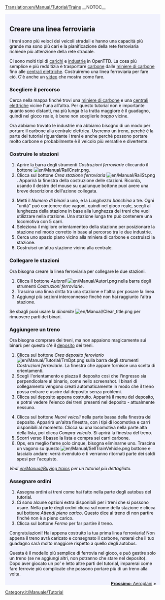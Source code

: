 [[Translation:en/Manual/Tutorial/Trains]]
{{it/Traduzione|en/Manual/Tutorial/Main Page|85}}
__NOTOC__
{{en/Tabs|5|3
|it/Manuale/Tutorial/Tutorial|1. Inizio<!--
-->|it/Manuale/Tutorial/Autobus|2. Autobus<!--
-->|it/Manuale/Tutorial/Treni|3. Treni<!--
-->|it/Manuale/Tutorial/Aeroplani|4. Aeroplani<!--
-->|it/Manuale/Tutorial/Conclusioni|5. Conclusioni}}
<div style="padding:.5em 1em 1em 1em; border-top:none; background-color:#f1f2fe; color:#000;">
{{it/Manuale/Tutorial/MenuT}}
==Creare una linea ferroviaria==
I treni sono più veloci dei veicoli stradali e hanno una capacità più grande ma sono più cari e la pianificazione della rete ferroviaria richiede più attenzione della rete stradale.

Ci sono molti tipi di [[en/Manual/Cargo|carichi]] e [[en/Manual/Industries|industrie]]  in OpenTTD. La cosa più semplice e più redditizia è trasportare [[en/Manual/Base Set/Cargos/Coal|carbone]] dalle [[en/Manual/Base Set/Industries/Coal Mine|miniere di carbone]] fino alle [[en/Manual/Base Set/Industries/Power Station|centrali elettriche]]. Costruiremo una linea ferroviaria per fare ciò. C'è anche un [http://www.cs.helsinki.fi/u/ihonkone/ottd_tut.ogg video] che mostra come fare.

===Scegliere il percorso===
Cerca nella mappa finché trovi una [[en/Manual/Base Set/Industries/Coal Mine|miniere di carbone]] e una [[en/Manual/Base Set/Industries/Power Station|centrali elettriche]] vicine l'una all'altra. Per questo tutorial non è importante quanto sono distanti, ma più lunga è la tratta maggiore è il guadagno, quindi nel gioco reale, è bene non sceglierle ''troppo'' vicine.
{{en/Phototable|[[File:en/Manual/Tutorial/Tutorial1.png|400px]]|Miniera di carbone vicino a una centrale elettrica.|none}}

Ora abbiamo trovato le industrie ma abbiamo bisogno di un modo per portare il carbone alla centrale elettrica. Useremo un treno, perché è la parte del tutorial riguardante i treni e anche perché possono portare molto carbone e probabilmente è il veicolo più versatile e divertente. 

===Costruire le stazioni ===
{{en/Phototable|[[File:en/Manual/Railroad Construction.png]]|Railway Construction toolbar.|none|6=:}}
#Aprire la barra degli strumenti ''Costruzioni ferroviarie'' cliccando il bottone [[File:en/Manual/RailCnstr.png]].
#Clicca sul bottone ''Crea stazione ferroviaria'' [[File:en/Manual/RailSt.png]]. Apparirà la finestra della costruzione delle stazioni. Ricorda, usando il destro del mouse su qualunque bottone puoi avere una breve descrizione dell'azione collegata.
{{en/Phototable|[[File:en/Manual/Stationgui.png]]|Train station selection window.|none|6=:}}
<ol start="3">
<li>Metti il ''Numero di binari'' a uno, e la ''Lunghezza banchina'' a tre. Ogni "unità" può contenere due vagoni, quindi nel gioco reale, scegli al lunghezza della stazione in base alla lunghezza dei treni che vuoi utilizzare nella stazione. Una stazione lunga tre può contenere una locomotiva con 5 carri.
<li>Seleziona il migliore orientamenteo della stazione per posizionare la stazione nel modo corretto in base al percorso tra le due industrie.
<li>Cerca uno spazio piano vicino alla miniera di carbone e costruisci la stazione. 
<li>Costruisci un'altra stazione vicino alla centrale.
</ol>
{{en/Phototable|[[File:en/Manual/Tutorial/Tutorial2.png|400px]]|Your stations next to industries.|none|6=:}}

===Collegare le stazioni===
Ora bisogna creare la linea ferroviaria per collegare le due stazioni. 

#Clicca il bottone ''Autorail'' [[File:en/Manual/Autorl.png]] nella barra degli strumenti ''Costruzioni ferroviarie''.
#Trascina una linea dritta tra una stazione e l'altra per posare la linea.  
#Aggiungi più sezioni interconnesse finché non hai raggiunto l'altra stazione.
{{en/Phototable|[[File:en/Manual/Tutorial/Tutorial3.png|400px]]|Connected stations.|none|6=:}}

Se sbagli puoi usare la ''dinamite'' [[File:en/Manual/Clear title.png]] per rimuovere parti dei binari.

===Aggiungere un treno===
Ora bisogna comprare dei treni, ma non appaiono magicamente sui binari: per questo c'è il [[en/Manual/Depots|deposito]] dei treni.

#Clicca sul bottone ''Crea deposito feroviario'' [[File:en/Manual/Tutorial/TrnDpt.png]] sulla barra degli strumenti ''Costruzioni ferroviarie''. La finestra che appare fornisce una scelta di orientamenti. 
#Scegli l'orientamento e piazza il deposito così che l'ingresso sia perpendicolare al binario, come nello screenshot. I binari di collegamento vengono creati automaticamente in modo che il treno possa entrare e uscire dal deposito senza problemi.
#Clicca sul deposito appena costruito. Apparirà il menu del deposito, e potrai vedere l'elenco dei treni presenti nel deposito - attualmente nessuno.
{{en/Phototable|[[File:en/Manual/Tutorial/Tutorial4.png|400px]]|The depot window|none|6=:}}
<ol start="4">
<li>Clicca sul bottone ''Nuovi veicoli'' nella parte bassa della finestra del deposito. Apparirà un'altra finestra, con i tipi di locomotiva e carri disponibili al momento. Clicca su una locomotiva nella parte alta della lista, poi clicca ''Compra veicolo''. Si aprirà la finestra del treno.
<li>Scorri verso il basso la lista e compra sei carri carbone.  
<li>Ops, era meglio farne solo cinque, bisogna eliminarne uno. Trascina un vagono su questo [[File:en/Manual/SellTrainVehicle.png]] bottone e lascialo andare: verrà rivenduto e ti verranno ritornati parte dei soldi spesi per l'acquisto.
</ol>
''Vedi [[en/Manual/Buying trains]] per un tutorial più dettagliato.''

===Assegnare ordini===
#Assegna ordini ai treni come hai fatto nella parte degli autobus del tutorial.
#Ci sono alcune opzioni extra disponibili per i treni che si possono usare. Nella parte degli ordini clicca sul nome della stazione e clicca sul bottone ''Attendi pieno carico''. Questo dice al treno di non partire finché non è a pieno carico.
#Clicca sul bottone ''Fermo'' per far partire il treno.

Congratulazioni! Hai appena costruito la tua prima linea ferroviaria! Non appena il treno avrà caricato e consegnato il carbone, noterai che il tuo guadagno sarà molto maggiore rispetto a quello degli autobus.

Questa è il modello più semplice di ferrovia nel gioco, e può gestire solo un treno (se ne aggiungi altri, non potranno che stare nel deposito). Dopo aver giocato un po' e letto altre parti del tutorial, imparerai come fare ferrovie più complicate che possono portare più di un treno alla volta.

<span style="float: right">[[it/Manuale/Tutorial/Aeroplani|'''Prossimo''': Aeroplani]] &raquo;</span>
</div>
[[Category:it/Manuale/Tutorial]]
